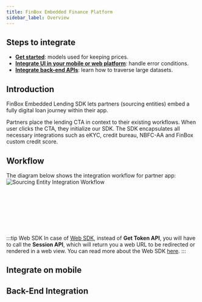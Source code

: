 ```yaml
---
title: FinBox Embedded Finance Platform
sidebar_label: Overview
--- 
```



## Steps to integrate

- [**Get started**](/embedded-finance/overview#introduction): models used for keeping prices.
- [**Integrate UI in your mobile or web platform**](/embedded-finance/overview#Integrate-on-mobile): handle error conditions.
- [**Integrate back-end APIs**](/embedded-finance/overview#back-end-integration): learn how to traverse large datasets.



## Introduction

FinBox Embedded Lending SDK lets partners (sourcing entities) embed a fully digital loan journey within their app.

Partners place the lending CTA in context to their existing workflows. When user clicks the CTA, they initialize our SDK. The SDK encapsulates all necessary integrations such as eKYC, credit bureau, NBFC-AA and FinBox custom credit score.

## Workflow
The diagram below shows the integration workflow for partner app:
<img src="/src/public/integration-workflow.jpg" alt="Sourcing Entity Integration Workflow" />

<div>
<br></br>
<br></br>
<br></br>
</div>

:::tip Web SDK
In case of [Web SDK](/middleware/web-sdk.html), instead of **Get Token API**, you will have to call the **Session API**, which will return you a web URL to be redirected or rendered in a web view. You can read more about the Web SDK [here](/middleware/web-sdk.html).
:::



## Integrate on mobile

<div class="row">

 <div class="col">
     <RedisCard 
        title="Android SDK" 
        img="/src/public/Android.png"
        description="Create database using Redis Enterprise Cloud" 
        page="/create/rediscloud"
        />
 </div>


 <div class="col">
    <RedisCard 
        title="React Native" 
        img="/src/public/React.png"
        description="Create Redis database on Heroku" 
        page="/create/heroku"
        />
 </div>


 <div class="col">
    <RedisCard 
        title="Javascript SDK" 
        img="/src/public/JS.png"
        description="Create Redis database on Azure Cache" 
        page="/create/azure"
        />
 </div>
</div>



## Back-End Integration

<div class="row">

 <div class="col--3">
    <RedisCard 
        title="Rest APIs" 
        img="/src/public/API.png"
        description="Create Redis database on Azure Cache" 
        page="/create/azure"
        />
 </div>
 <div></div>
 <div></div>
 </div>